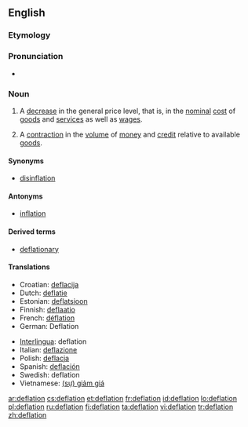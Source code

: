 ==English==
{{wikipedia}}

===Etymology===
{{suffix|deflate|ion}}

===Pronunciation===
* {{rhymes|eɪʃǝn}}

===Noun===
{{en-noun}}

# {{economics}} A [[decrease]] in the general price level, that is, in the [[nominal]] [[cost]] of [[goods]] and [[services]] as well as [[wages]].
# {{rfv-sense}} {{economics}} A [[contraction]] in the [[volume]] of [[money]] and [[credit]] relative to available [[goods]].

====Synonyms====
* [[disinflation]]

====Antonyms====
* [[inflation]]

====Derived terms====
* [[deflationary]]

====Translations====
{{trans-top|decrease in the general price level}}
* Croatian: [[deflacija]]
* Dutch: [[deflatie]]
* Estonian: [[deflatsioon]]
* Finnish: [[deflaatio]]
* French: [[déflation]] {{f}}
* German: Deflation {{f}}
{{trans-mid}}
* [[Interlingua]]: deflation
* Italian: [[deflazione]] {{f}}
* Polish: [[deflacja]] {{f}}
* Spanish: [[deflación]] {{f}}
* Swedish: deflation
* Vietnamese: [[giảm giá|(sự) giảm giá]]
{{trans-bottom}}

[[ar:deflation]]
[[cs:deflation]]
[[et:deflation]]
[[fr:deflation]]
[[id:deflation]]
[[lo:deflation]]
[[pl:deflation]]
[[ru:deflation]]
[[fi:deflation]]
[[ta:deflation]]
[[vi:deflation]]
[[tr:deflation]]
[[zh:deflation]]